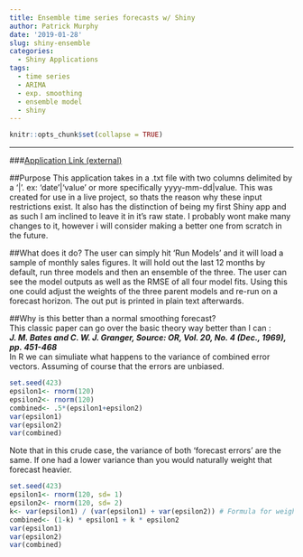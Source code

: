 ```yaml
---
title: Ensemble time series forecasts w/ Shiny
author: Patrick Murphy
date: '2019-01-28'
slug: shiny-ensemble
categories:
  - Shiny Applications
tags: 
  - time series
  - ARIMA
  - exp. smoothing
  - ensemble model
  - shiny
---
```

```r
knitr::opts_chunk$set(collapse = TRUE)

```

<hr/>


###<a href="https://murphy-patrick.shinyapps.io/ensemble_forecaster/" target="_blank">Application Link (external)</a>

##Purpose
This application takes in a .txt file with two columns delimited by a '|'.  ex: 'date'|'value' or more specifically yyyy-mm-dd|value.  This was created for use in a live project, so thats the reason why these input restrictions exist.  It also has the distinction of being my first Shiny app and as such I am inclined to leave it in it's raw state.  I probably wont make many changes to it, however i will consider making a better one from scratch in the future.

##What does it do?
The user can simply hit 'Run Models' and it will load a sample of monthly sales figures.  It will hold out the last 12 months by default, run three models and then an ensemble of the three.  The user can see the model outputs as well as the RMSE of all four model fits.  Using this one could adjust the weights of the three parent models and re-run on a forecast horizon.  The out put is printed in plain text afterwards.

##Why is this better than a normal smoothing forecast?  
This classic paper can go over the basic theory way better than I can :  
***J. M. Bates and C. W. J. Granger, Source: OR, Vol. 20, No. 4 (Dec., 1969), pp. 451-468***     
In R we can simuliate what happens to the variance of combined error vectors.  Assuming of course that the errors are unbiased.
```r
set.seed(423)
epsilon1<- rnorm(120)
epsilon2<- rnorm(120)
combined<- .5*(epsilon1+epsilon2)
var(epsilon1)
var(epsilon2)
var(combined)
```
Note that in this crude case, the variance of both 'forecast errors' are the same.  If one had a lower variance than you would naturally weight that forecast heavier.  
```r
set.seed(423)
epsilon1<- rnorm(120, sd= 1)
epsilon2<- rnorm(120, sd= 2)
k<- var(epsilon1) / (var(epsilon1) + var(epsilon2)) # Formula for weight 'k' per Bates & Granger
combined<- (1-k) * epsilon1 + k * epsilon2
var(epsilon1)
var(epsilon2)
var(combined)
```
